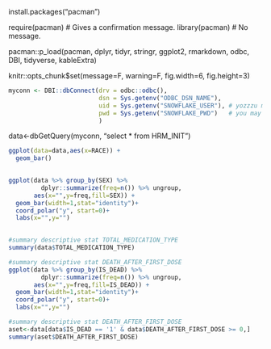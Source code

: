 install.packages("pacman")

require(pacman)  # Gives a confirmation message.
library(pacman)  # No message.



pacman::p_load(pacman, dplyr, tidyr, stringr, ggplot2, rmarkdown, odbc, DBI, tidyverse, kableExtra) 


knitr::opts_chunk$set(message=F,
                      warning=F,
                      fig.width=6, 
                      fig.height=3)
                      


```r
myconn <- DBI::dbConnect(drv = odbc::odbc(),
                         dsn = Sys.getenv("ODBC_DSN_NAME"),
                         uid = Sys.getenv("SNOWFLAKE_USER"), # yozzzu may also leave the user_id empty if using Shibboleth
                         pwd = Sys.getenv("SNOWFLAKE_PWD")   # you may also leave the password empty if using Shibboleth
                         )
```

data<-dbGetQuery(myconn,
                 "select * from HRM_INIT")
                 
``` r
ggplot(data=data,aes(x=RACE)) +
  geom_bar()
  
```


``` r
ggplot(data %>% group_by(SEX) %>%
         dplyr::summarize(freq=n()) %>% ungroup, 
       aes(x="",y=freq,fill=SEX)) +
  geom_bar(width=1,stat="identity")+
  coord_polar("y", start=0)+
  labs(x="",y="")
  
```
```r
#summary descriptive stat TOTAL_MEDICATION_TYPE
summary(data$TOTAL_MEDICATION_TYPE)
```
```r
#summary descriptive stat DEATH_AFTER_FIRST_DOSE
ggplot(data %>% group_by(IS_DEAD) %>%
         dplyr::summarize(freq=n()) %>% ungroup, 
       aes(x="",y=freq,fill=IS_DEAD)) +
  geom_bar(width=1,stat="identity")+
  coord_polar("y", start=0)+
  labs(x="",y="")
```

```r
#summary descriptive stat DEATH_AFTER_FIRST_DOSE
aset<-data[data$IS_DEAD == '1' & data$DEATH_AFTER_FIRST_DOSE >= 0,] 
summary(aset$DEATH_AFTER_FIRST_DOSE)
```